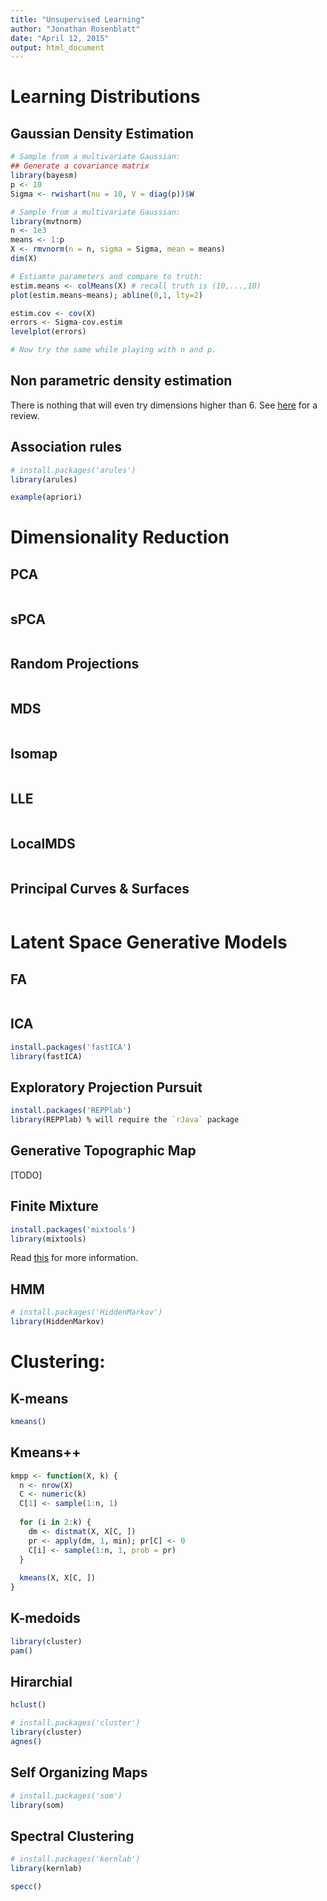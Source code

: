 ```yaml
---
title: "Unsupervised Learning"
author: "Jonathan Rosenblatt"
date: "April 12, 2015"
output: html_document
---
```



# Learning Distributions 

## Gaussian Density Estimation
```r
# Sample from a multivariate Gaussian:
## Generate a covariance matrix
library(bayesm)
p <- 10
Sigma <- rwishart(nu = 10, V = diag(p))$W

# Sample from a multivariate Gaussian:
library(mvtnorm)
n <- 1e3
means <- 1:p
X <- rmvnorm(n = n, sigma = Sigma, mean = means)
dim(X)

# Estiamte parameters and compare to truth:
estim.means <- colMeans(X) # recall truth is (10,...,10)
plot(estim.means~means); abline(0,1, lty=2)

estim.cov <- cov(X)
errors <- Sigma-cov.estim
levelplot(errors)

# Now try the same while playing with n and p.
```

## Non parametric density estimation
There is nothing that will even try dimensions higher than 6.
See [here](http://vita.had.co.nz/papers/density-estimation.pdf) for a review.


## Association rules
```r
# install.packages('arules')
library(arules)

example(apriori)
```


# Dimensionality Reduction

## PCA
```r

```

## sPCA
```r

```


## Random Projections 
```r

```


## MDS
```r

```


## Isomap
```r

```


## LLE
```r

```

## LocalMDS
```r

```

## Principal Curves & Surfaces
```r

```





# Latent Space Generative Models

## FA
```r

```

## ICA
```r
install.packages('fastICA')
library(fastICA)

```



## Exploratory Projection Pursuit
```r
install.packages('REPPlab')
library(REPPlab) % will require the `rJava` package

```

## Generative Topographic Map
[TODO]

## Finite Mixture
```r
install.packages('mixtools')
library(mixtools)

```
Read [this](http://www.stat.cmu.edu/~cshalizi/uADA/12/lectures/ch20.pdf) for more information.


## HMM
```r
# install.packages('HiddenMarkov')
library(HiddenMarkov)


```



# Clustering:

## K-means
```r
kmeans()

```

## Kmeans++
```r
kmpp <- function(X, k) {
  n <- nrow(X)
  C <- numeric(k)
  C[1] <- sample(1:n, 1)
  
  for (i in 2:k) {
    dm <- distmat(X, X[C, ])
    pr <- apply(dm, 1, min); pr[C] <- 0
    C[i] <- sample(1:n, 1, prob = pr)
  }
  
  kmeans(X, X[C, ])
}
```


## K-medoids
```r
library(cluster)
pam()
```

## Hirarchial
```r
hclust()

# install.packages('cluster')
library(cluster)
agnes()

```


## Self Organizing Maps
```r
# install.packages('som')
library(som)

```



## Spectral Clustering
```r
# install.packages('kernlab')
library(kernlab)

specc()
```

